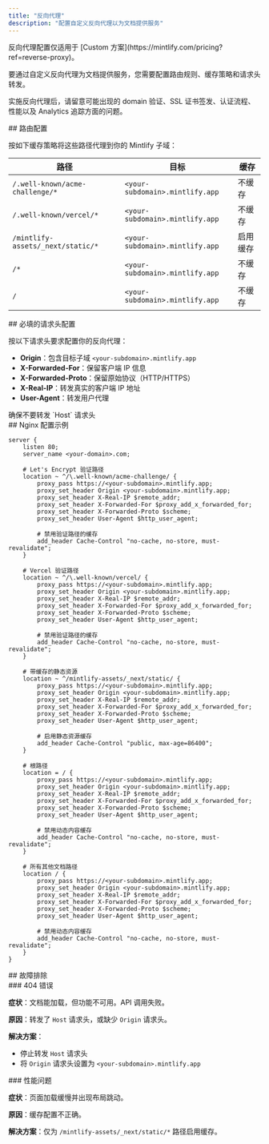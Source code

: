 ```yaml
---
title: "反向代理"
description: "配置自定义反向代理以为文档提供服务"
---
```


<Note>
  反向代理配置仅适用于 [Custom 方案](https://mintlify.com/pricing?ref=reverse-proxy)。
</Note>

要通过自定义反向代理为文档提供服务，您需要配置路由规则、缓存策略和请求头转发。

实施反向代理后，请留意可能出现的 domain 验证、SSL 证书签发、认证流程、性能以及 Analytics 追踪方面的问题。

<div id="routing-configuration">
  ## 路由配置
</div>

按如下缓存策略将这些路径代理到你的 Mintlify 子域：

| 路径 | 目标 | 缓存 |
|------|-------------|---------|
| `/.well-known/acme-challenge/*` | `<your-subdomain>.mintlify.app` | 不缓存 |
| `/.well-known/vercel/*` | `<your-subdomain>.mintlify.app` | 不缓存 |
| `/mintlify-assets/_next/static/*` | `<your-subdomain>.mintlify.app` | 启用缓存 |
| `/*` | `<your-subdomain>.mintlify.app` | 不缓存 |
| `/` | `<your-subdomain>.mintlify.app` | 不缓存 |

<div id="required-header-configuration">
  ## 必填的请求头配置
</div>

按以下请求头要求配置你的反向代理：

- **Origin**：包含目标子域 `<your-subdomain>.mintlify.app`
- **X-Forwarded-For**：保留客户端 IP 信息
- **X-Forwarded-Proto**：保留原始协议（HTTP/HTTPS）
- **X-Real-IP**：转发真实的客户端 IP 地址
- **User-Agent**：转发用户代理

<Warning>
  确保不要转发 `Host` 请求头
</Warning>

<div id="example-nginx-configuration">
  ## Nginx 配置示例
</div>

```nginx
server {
    listen 80;
    server_name <your-domain>.com;

    # Let's Encrypt 验证路径
    location ~ ^/\.well-known/acme-challenge/ {
        proxy_pass https://<your-subdomain>.mintlify.app;
        proxy_set_header Origin <your-subdomain>.mintlify.app;
        proxy_set_header X-Real-IP $remote_addr;
        proxy_set_header X-Forwarded-For $proxy_add_x_forwarded_for;
        proxy_set_header X-Forwarded-Proto $scheme;
        proxy_set_header User-Agent $http_user_agent;

        # 禁用验证路径的缓存
        add_header Cache-Control "no-cache, no-store, must-revalidate";
    }

    # Vercel 验证路径
    location ~ ^/\.well-known/vercel/ {
        proxy_pass https://<your-subdomain>.mintlify.app;
        proxy_set_header Origin <your-subdomain>.mintlify.app;
        proxy_set_header X-Real-IP $remote_addr;
        proxy_set_header X-Forwarded-For $proxy_add_x_forwarded_for;
        proxy_set_header X-Forwarded-Proto $scheme;
        proxy_set_header User-Agent $http_user_agent;

        # 禁用验证路径的缓存
        add_header Cache-Control "no-cache, no-store, must-revalidate";
    }

    # 带缓存的静态资源
    location ~ ^/mintlify-assets/_next/static/ {
        proxy_pass https://<your-subdomain>.mintlify.app;
        proxy_set_header Origin <your-subdomain>.mintlify.app;
        proxy_set_header X-Real-IP $remote_addr;
        proxy_set_header X-Forwarded-For $proxy_add_x_forwarded_for;
        proxy_set_header X-Forwarded-Proto $scheme;
        proxy_set_header User-Agent $http_user_agent;

        # 启用静态资源缓存
        add_header Cache-Control "public, max-age=86400";
    }

    # 根路径
    location = / {
        proxy_pass https://<your-subdomain>.mintlify.app;
        proxy_set_header Origin <your-subdomain>.mintlify.app;
        proxy_set_header X-Real-IP $remote_addr;
        proxy_set_header X-Forwarded-For $proxy_add_x_forwarded_for;
        proxy_set_header X-Forwarded-Proto $scheme;
        proxy_set_header User-Agent $http_user_agent;

        # 禁用动态内容缓存
        add_header Cache-Control "no-cache, no-store, must-revalidate";
    }

    # 所有其他文档路径
    location / {
        proxy_pass https://<your-subdomain>.mintlify.app;
        proxy_set_header Origin <your-subdomain>.mintlify.app;
        proxy_set_header X-Real-IP $remote_addr;
        proxy_set_header X-Forwarded-For $proxy_add_x_forwarded_for;
        proxy_set_header X-Forwarded-Proto $scheme;
        proxy_set_header User-Agent $http_user_agent;

        # 禁用动态内容缓存
        add_header Cache-Control "no-cache, no-store, must-revalidate";
    }
}
```


<div id="troubleshooting">
  ## 故障排除
</div>

<div id="404-error">
  ### 404 错误
</div>

**症状**：文档能加载，但功能不可用。API 调用失败。

**原因**：转发了 `Host` 请求头，或缺少 `Origin` 请求头。

**解决方案**：

- 停止转发 `Host` 请求头
- 将 `Origin` 请求头设置为 `<your-subdomain>.mintlify.app`

<div id="performance-issues">
  ### 性能问题
</div>

**症状**：页面加载缓慢并出现布局跳动。

**原因**：缓存配置不正确。

**解决方案**：仅为 `/mintlify-assets/_next/static/*` 路径启用缓存。